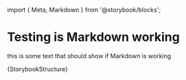 ﻿import { Meta, Markdown } from '@storybook/blocks';

<Meta title="Docs / Storybook" />

# Testing is Markdown working

this is some text that should show if Markdown is working

<Markdown>{StorybookStructure}</Markdown>
